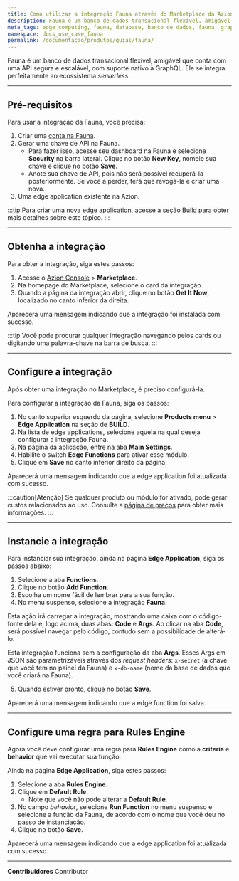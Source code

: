 ```yaml
---
title: Como utilizar a integração Fauna através do Marketplace da Azion
description: Fauna é um banco de dados transacional flexível, amigável e que vem como uma API segura e escalável com suporte nativo à GraphQL.
meta_tags: edge computing, fauna, database, banco de dados, fauna, graphql
namespace: docs_use_case_fauna
permalink: /documentacao/produtos/guias/fauna/
---
```


Fauna é um banco de dados transacional flexível, amigável que conta com uma API segura e escalável, com suporte nativo à GraphQL. Ele se integra perfeitamente ao ecossistema *serverless*.

---

## Pré-requisitos

Para usar a integração da Fauna, você precisa:

1. Criar uma [conta na Fauna](https://dashboard.fauna.com/accounts/register).
2. Gerar uma chave de API na Fauna.
    - Para fazer isso, acesse seu dashboard na Fauna e selecione **Security** na barra lateral. Clique no botão **New Key**, nomeie sua chave e clique no botão **Save**.
    - Anote sua chave de API, pois não será possível recuperá-la posteriormente. Se você a perder, terá que revogá-la e criar uma nova.
3. Uma edge application existente na Azion.

:::tip
Para criar uma nova edge application, acesse a [seção Build](/pt-br/documentacao/produtos/guias/build/criar-uma-aplicacao/) para obter mais detalhes sobre este tópico.
:::

---

## Obtenha a integração

Para obter a integração, siga estes passos:

1. Acesse o [Azion Console](/pt-br/documentacao/produtos/guias/como-acessar-o-rtm/) > **Marketplace**.
2. Na homepage do Marketplace, selecione o card da integração.
3. Quando a página da integração abrir, clique no botão **Get It Now**, localizado no canto inferior da direita.

Aparecerá uma mensagem indicando que a integração foi instalada com sucesso.

:::tip
Você pode procurar qualquer integração navegando pelos cards ou digitando uma palavra-chave na barra de busca.
:::

---

## Configure a integração

Após obter uma integração no Marketplace, é preciso configurá-la.

Para configurar a integração da Fauna, siga os passos:

1. No canto superior esquerdo da página, selecione **Products menu** > **Edge Application** na seção de **BUILD**.
2. Na lista de edge applications, selecione aquela na qual deseja configurar a integração Fauna.
3. Na página da aplicação, entre na aba **Main Settings**.
4. Habilite o switch **Edge Functions** para ativar esse módulo.
5. Clique em **Save** no canto inferior direito da página.

Aparecerá uma mensagem indicando que a edge application foi atualizada com sucesso.

:::caution[Atenção]
Se qualquer produto ou módulo for ativado, pode gerar custos relacionados ao uso. Consulte a [página de preços](/pt-br/documentacao/produtos/precos/) para obter mais informações.
:::

---

## Instancie a integração

Para instanciar sua integração, ainda na página **Edge Application**, siga os passos abaixo:

1. Selecione a aba **Functions**.
2. Clique no botão **Add Function**.
3. Escolha um nome fácil de lembrar para a sua função.
4. No menu suspenso, selecione a integração **Fauna**.

Esta ação irá carregar a integração, mostrando uma caixa com o código-fonte dela e, logo acima, duas abas: **Code** e **Args**. Ao clicar na aba **Code**, será possível navegar pelo código, contudo sem a possibilidade de alterá-lo. 

Esta integração funciona sem a configuração da aba **Args**. Esses Args em JSON são parametrizáveis através dos *request headers*: `x-secret` (a chave que você tem no painel da Fauna) e `x-db-name` (nome da base de dados que você criará na Fauna).

5. Quando estiver pronto, clique no botão **Save**.

Aparecerá uma mensagem indicando que a edge function foi salva.

---

## Configure uma regra para Rules Engine

Agora você deve configurar uma regra para **Rules Engine** como a **criteria** e **behavior** que vai executar sua função.

Ainda na página **Edge Application**, siga estes passos:

1. Selecione a aba **Rules Engine**.
2. Clique em **Default Rule**.
    - Note que você não pode alterar a **Default Rule**.
3. No campo *behavior*, selecione **Run Function** no menu suspenso e selecione a função da Fauna, de acordo com o nome que você deu no passo de instanciação.
4. Clique no botão **Save**.

Aparecerá uma mensagem indicando que a edge application foi atualizada com sucesso.





---


**Contribuidores** <ContributorList>Contributor</ContributorList>
